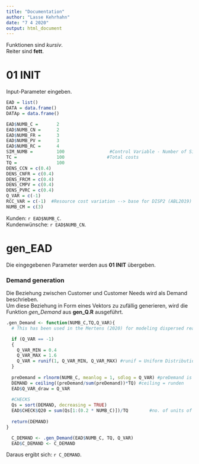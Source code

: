 ```yaml
---
title: "Documentation"
author: "Lasse Kehrhahn"
date: "7 4 2020"
output: html_document
---
```


Funktionen sind _kursiv_.  
Reiter sind __fett__.

# 01 INIT

Input-Parameter eingeben.  

```r
EAD = list()                           
DATA = data.frame()
DATAp = data.frame()

EAD$NUMB_C =       2
EAD$NUMB_CN =      2
EAD$NUMB_FR =      3
EAD$NUMB_PV =      3
EAD$NUMB_RC =      4
SIM_NUMB =         100                 #Control Variable - Number of Simulations for every single environment (standard: 30)     
TC =               100                #Total costs
TQ =               100
DENS_CCN = c(0.4)
DENS_CNFR = c(0.4)
DENS_FRCM = c(0.4)
DENS_CMPV = c(0.4)
DENS_PVRC = c(0.4)  
Q_VAR = c(-1)  
RCC_VAR = c(-1)  #Resource cost variation --> base for DISP2 (ABL2019) (0.2)
NUMB_CM = c(3)
```
Kunden: `r EAD$NUMB_C`.  
Kundenwünsche: `r EAD$NUMB_CN`.

# gen_EAD

Die eingegebenen Parameter werden aus __01 INIT__ übergeben.  

### Demand generation

Die Beziehung zwischen Customer und Customer Needs wird als Demand beschrieben.  
Um diese Beziehung in Form eines Vektors zu zufällig generieren, wird die Funktion _gen_Demand_ aus __gen_Q.R__ ausgeführt.

```r
.gen_Demand <- function(NUMB_C,TQ,Q_VAR){
  # This has been used in the Mertens (2020) for modeling dispersed realized demand

  if (Q_VAR == -1)
  {
    Q_VAR_MIN = 0.4
    Q_VAR_MAX = 1.6
    Q_VAR = runif(1, Q_VAR_MIN, Q_VAR_MAX) #runif = Uniform Distribution on interval min to max.
  }
  
  preDemand = rlnorm(NUMB_C, meanlog = 1, sdlog = Q_VAR) #preDemand is buildup as a -> Log Normal Distribution whose logarithm has mean equal to meanlog and standard deviation equal to sdlog
  DEMAND = ceiling((preDemand/sum(preDemand))*TQ) #ceiling = runden
  EAD$Q_VAR_draw = Q_VAR
  
  #CHECKS 
  Qs = sort(DEMAND, decreasing = TRUE)
  EAD$CHECK$Q20 = sum(Qs[1:(0.2 * NUMB_C)])/TQ        #no. of units of 20% biggest products
  
  return(DEMAND)
}

  C_DEMAND <- .gen_Demand(EAD$NUMB_C, TQ, Q_VAR)
  EAD$C_DEMAND <- C_DEMAND
```

Daraus ergibt sich: `r C_DEMAND`.